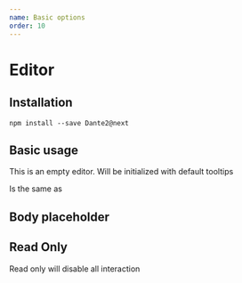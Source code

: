 ```yaml
---
name: Basic options
order: 10
---
```



# Editor

## Installation

`npm install --save Dante2@next`

## Basic usage

This is an empty editor. Will be initialized with default tooltips

<Playground>
  <Dante />
</Playground>

Is the same as

<Playground>
  <Dante content={null} />
</Playground>

## Body placeholder

<Playground>
  <Dante body_placeholder={"Do what you will" } 
  />
</Playground>

## Read Only

Read only will disable all interaction

<Playground>
  <Dante read_only={true} />
</Playground>
